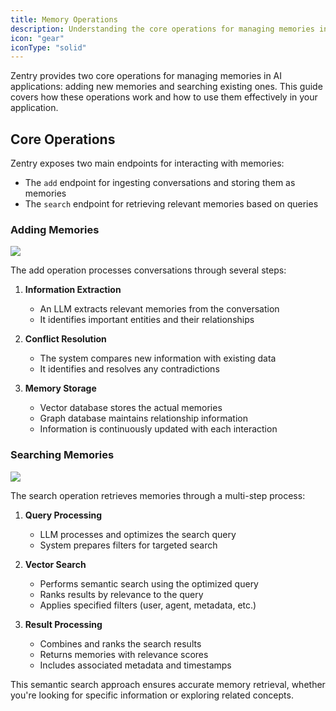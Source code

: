 ```yaml
---
title: Memory Operations
description: Understanding the core operations for managing memories in AI applications
icon: "gear"
iconType: "solid"
---
```


<Snippet file="paper-release.mdx" />

Zentry provides two core operations for managing memories in AI applications: adding new memories and searching existing ones. This guide covers how these operations work and how to use them effectively in your application.


## Core Operations

Zentry exposes two main endpoints for interacting with memories:
- The `add` endpoint for ingesting conversations and storing them as memories
- The `search` endpoint for retrieving relevant memories based on queries

### Adding Memories

<Frame caption="Architecture diagram illustrating the process of adding memories.">
  <img src="../images/add_architecture.png" />
</Frame>

The add operation processes conversations through several steps:

1. **Information Extraction**
   * An LLM extracts relevant memories from the conversation
   * It identifies important entities and their relationships

2. **Conflict Resolution**
   * The system compares new information with existing data
   * It identifies and resolves any contradictions

3. **Memory Storage**
   * Vector database stores the actual memories
   * Graph database maintains relationship information
   * Information is continuously updated with each interaction

### Searching Memories

<Frame caption="Architecture diagram illustrating the memory search process.">
  <img src="../images/search_architecture.png" />
</Frame>

The search operation retrieves memories through a multi-step process:

1. **Query Processing**
   * LLM processes and optimizes the search query
   * System prepares filters for targeted search

2. **Vector Search**
   * Performs semantic search using the optimized query
   * Ranks results by relevance to the query
   * Applies specified filters (user, agent, metadata, etc.)

3. **Result Processing**
   * Combines and ranks the search results
   * Returns memories with relevance scores
   * Includes associated metadata and timestamps

This semantic search approach ensures accurate memory retrieval, whether you're looking for specific information or exploring related concepts.
